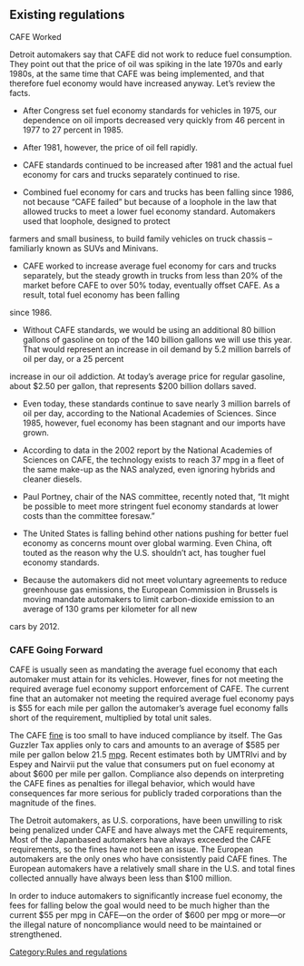 == Existing regulations ==
CAFE Worked

Detroit automakers say that CAFE did not work to reduce fuel consumption. They point out that the price of oil was spiking in the late 1970s and early 1980s, at the same time that CAFE was being implemented, and that therefore fuel economy would have
increased anyway. Let’s review the facts.

* After Congress set fuel economy standards for vehicles in 1975, our dependence on oil imports decreased very quickly from 46 percent in 1977 to 27 percent in 1985.

* After 1981, however, the price of oil fell rapidly.

* CAFE standards continued to be increased after 1981 and the actual fuel economy for cars and trucks separately continued to rise.

* Combined fuel economy for cars and trucks has been falling since 1986, not because “CAFE failed” but because of a loophole in the law that allowed trucks to meet a lower fuel economy standard. Automakers used that loophole, designed to protect
farmers and small business, to build family vehicles on truck chassis – familiarly known as SUVs and Minivans.

* CAFE worked to increase average fuel economy for cars and trucks separately, but the steady growth in trucks from less than 20% of the market before CAFE to over 50% today, eventually offset CAFE. As a result, total fuel economy has been falling
since 1986.

* Without CAFE standards, we would be using an additional 80 billion gallons of gasoline on top of the 140 billion gallons we will use this year. That would represent  an increase in oil demand by 5.2 million barrels of oil per day, or a 25 percent
increase in our oil addiction. At today’s average price for regular gasoline, about $2.50 per gallon, that represents $200 billion dollars saved.

* Even today, these standards continue to save nearly 3 million barrels of oil per day, according to the National Academies of Sciences. Since 1985, however, fuel economy has been stagnant and our imports have grown.

* According to data in the 2002 report by the National Academies of Sciences on CAFE, the technology exists to reach 37 mpg in a fleet of the same make-up as the NAS analyzed, even ignoring hybrids and cleaner diesels.

* Paul Portney, chair of the NAS committee, recently noted that, “It might be possible to meet more stringent fuel economy standards at lower costs than the committee foresaw.”

* The United States is falling behind other nations pushing for better fuel economy as concerns mount over global warming. Even China, oft touted as the reason why the U.S. shouldn’t act, has tougher fuel economy standards.

* Because the automakers did not meet voluntary agreements to reduce greenhouse gas emissions, the European Commission in Brussels is moving mandate automakers to limit carbon-dioxide emission to an average of 130 grams per kilometer for all new
cars by 2012. 

===CAFE Going Forward===

CAFE is usually seen as mandating the average fuel economy that each automaker must attain for its vehicles. However, fines for not meeting the required average fuel economy support enforcement of CAFE. The current fine that an automaker not meeting the required average fuel economy pays is $55 for each mile per gallon the automaker’s average fuel economy falls short of the requirement, multiplied by total unit sales. 

The CAFE [[fine]] is too small to have induced compliance by itself. The Gas Guzzler Tax applies only to cars and amounts to an average of $585 per mile per gallon below 21.5 [[mpg]]. Recent estimates both by UMTRIvi and by Espey and Nairvii put the value that consumers put on fuel economy at about $600 per mile per gallon. Compliance also depends on interpreting the CAFE fines as penalties for illegal behavior, which would have consequences far more serious for publicly traded corporations than the magnitude of the fines.

The Detroit automakers, as U.S. corporations, have been unwilling to risk being penalized under CAFE and have always met the CAFE requirements, Most of the Japanbased automakers have always exceeded the CAFE requirements, so the fines have not
been an issue. The European automakers are the only ones who have consistently paid CAFE fines. The European automakers have a relatively small share in the U.S. and total fines collected annually have always been less than $100 million.

In order to induce automakers to significantly increase fuel economy, the fees for falling below the goal would need to be much higher than the current $55 per mpg in CAFE—on the order of $600 per mpg or more—or the illegal nature of noncompliance would need to be maintained or strengthened.

[[Category:Rules and regulations]]